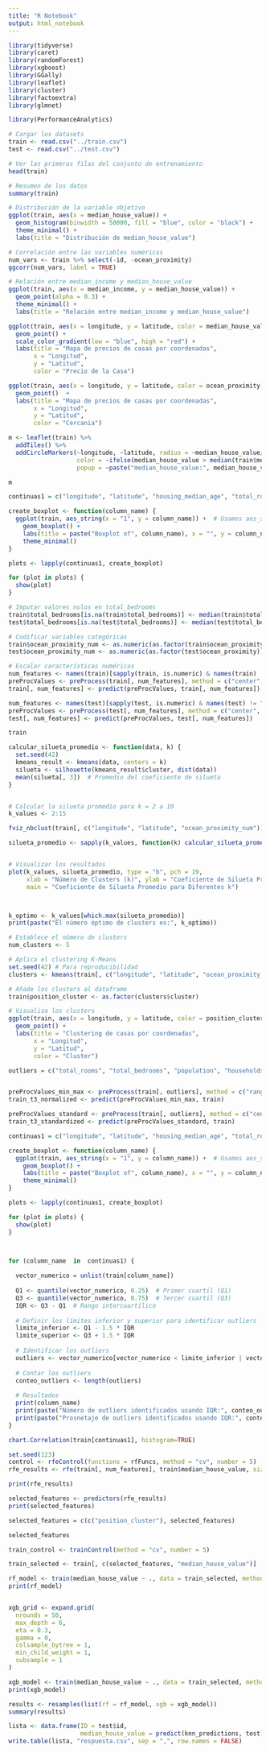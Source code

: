 ```yaml
---
title: "R Notebook"
output: html_notebook
---
```


```r
library(tidyverse)
library(caret)
library(randomForest)
library(xgboost)
library(GGally)
library(leaflet)
library(cluster)
library(factoextra)
library(glmnet)

library(PerformanceAnalytics)
```

```r
# Cargar los datasets
train <- read.csv("../train.csv")
test <- read.csv("../test.csv")
```

```r
# Ver las primeras filas del conjunto de entrenamiento
head(train)

# Resumen de los datos
summary(train)

# Distribución de la variable objetivo
ggplot(train, aes(x = median_house_value)) +
  geom_histogram(binwidth = 50000, fill = "blue", color = "black") +
  theme_minimal() +
  labs(title = "Distribución de median_house_value")

# Correlación entre las variables numéricas
num_vars <- train %>% select(-id, -ocean_proximity)
ggcorr(num_vars, label = TRUE)

# Relación entre median_income y median_house_value
ggplot(train, aes(x = median_income, y = median_house_value)) +
  geom_point(alpha = 0.3) +
  theme_minimal() +
  labs(title = "Relación entre median_income y median_house_value")

ggplot(train, aes(x = longitude, y = latitude, color = median_house_value)) +
  geom_point() +
  scale_color_gradient(low = "blue", high = "red") +
  labs(title = "Mapa de precios de casas por coordenadas",
       x = "Longitud",
       y = "Latitud",
       color = "Precio de la Casa")

ggplot(train, aes(x = longitude, y = latitude, color = ocean_proximity)) +
  geom_point()  +
  labs(title = "Mapa de precios de casas por coordenadas",
       x = "Longitud",
       y = "Latitud",
       color = "Cercania")

m <- leaflet(train) %>%
  addTiles() %>%
  addCircleMarkers(~longitude, ~latitude, radius = ~median_house_value/100000, 
                   color = ~ifelse(median_house_value > median(train$median_house_value), 'red', 'blue'), 
                   popup = ~paste("median_house_value:", median_house_value))

m
```

```r
continuas1 = c("longitude", "latitude", "housing_median_age", "total_rooms", "total_bedrooms", "population", "households", "median_income")

create_boxplot <- function(column_name) {
  ggplot(train, aes_string(x = "1", y = column_name)) +  # Usamos aes_string para la evaluación no estándar
    geom_boxplot() +
    labs(title = paste("Boxplot of", column_name), x = "", y = column_name) +
    theme_minimal()
}

plots <- lapply(continuas1, create_boxplot)

for (plot in plots) {
  show(plot)
}

```


```r
# Imputar valores nulos en total_bedrooms
train$total_bedrooms[is.na(train$total_bedrooms)] <- median(train$total_bedrooms, na.rm = TRUE)
test$total_bedrooms[is.na(test$total_bedrooms)] <- median(test$total_bedrooms, na.rm = TRUE)

# Codificar variables categóricas
train$ocean_proximity_num <- as.numeric(as.factor(train$ocean_proximity))
test$ocean_proximity_num <- as.numeric(as.factor(test$ocean_proximity))

# Escalar características numéricas
num_features <- names(train)[sapply(train, is.numeric) & names(train) != "median_house_value"]
preProcValues <- preProcess(train[, num_features], method = c("center", "scale"))
train[, num_features] <- predict(preProcValues, train[, num_features])

num_features <- names(test)[sapply(test, is.numeric) & names(test) != "id"]
preProcValues <- preProcess(test[, num_features], method = c("center", "scale"))
test[, num_features] <- predict(preProcValues, test[, num_features])
```

```r
train
```


```r
calcular_silueta_promedio <- function(data, k) {
  set.seed(42)
  kmeans_result <- kmeans(data, centers = k)
  silueta <- silhouette(kmeans_result$cluster, dist(data))
  mean(silueta[, 3])  # Promedio del coeficiente de silueta
}


# Calcular la silueta promedio para k = 2 a 10
k_values <- 2:15

fviz_nbclust(train[, c("longitude", "latitude", "ocean_proximity_num")], kmeans, method = "wss")

silueta_promedio <- sapply(k_values, function(k) calcular_silueta_promedio(train[, c("longitude", "latitude", "ocean_proximity_num")], k))


# Visualizar los resultados
plot(k_values, silueta_promedio, type = "b", pch = 19,
     xlab = "Número de Clusters (k)", ylab = "Coeficiente de Silueta Promedio",
     main = "Coeficiente de Silueta Promedio para Diferentes k")




```

```r
k_optimo <- k_values[which.max(silueta_promedio)]
print(paste("El número óptimo de clusters es:", k_optimo))
```


```r

# Establece el número de clusters
num_clusters <- 5

# Aplica el clustering K-Means
set.seed(42) # Para reproducibilidad
clusters <- kmeans(train[, c("longitude", "latitude", "ocean_proximity_num")], centers = num_clusters)

# Añade los clusters al dataframe
train$position_cluster <- as.factor(clusters$cluster)

# Visualiza los clusters
ggplot(train, aes(x = longitude, y = latitude, color = position_cluster)) +
  geom_point() +
  labs(title = "Clustering de casas por coordenadas",
       x = "Longitud",
       y = "Latitud",
       color = "Cluster")
```

```r
outliers = c("total_rooms", "total_bedrooms", "population", "households", "median_income")


preProcValues_min_max <- preProcess(train[, outliers], method = c("range"))
train_t3_normalized <- predict(preProcValues_min_max, train)

preProcValues_standard <- preProcess(train[, outliers], method = c("center", "scale"))
train_t3_standardized <- predict(preProcValues_standard, train)
```

```r
continuas1 = c("longitude", "latitude", "housing_median_age", "total_rooms", "total_bedrooms", "population", "households", "median_income")

create_boxplot <- function(column_name) {
  ggplot(train, aes_string(x = "1", y = column_name)) +  # Usamos aes_string para la evaluación no estándar
    geom_boxplot() +
    labs(title = paste("Boxplot of", column_name), x = "", y = column_name) +
    theme_minimal()
}

plots <- lapply(continuas1, create_boxplot)

for (plot in plots) {
  show(plot)
}




```

```r

for (column_name  in  continuas1) {
  
  vector_numerico = unlist(train[column_name])
  
  Q1 <- quantile(vector_numerico, 0.25)  # Primer cuartil (Q1)
  Q3 <- quantile(vector_numerico, 0.75)  # Tercer cuartil (Q3)
  IQR <- Q3 - Q1  # Rango intercuartílico
  
  # Definir los límites inferior y superior para identificar outliers
  limite_inferior <- Q1 - 1.5 * IQR
  limite_superior <- Q3 + 1.5 * IQR
  
  # Identificar los outliers
  outliers <- vector_numerico[vector_numerico < limite_inferior | vector_numerico > limite_superior]
  
  # Contar los outliers
  conteo_outliers <- length(outliers)
  
  # Resultados
  print(column_name)
  print(paste("Número de outliers identificados usando IQR:", conteo_outliers))
  print(paste("Prosnetaje de outliers identificados usando IQR:", conteo_outliers/nrow(train)))
}

chart.Correlation(train[continuas1], histogram=TRUE)

```


```r

set.seed(123)
control <- rfeControl(functions = rfFuncs, method = "cv", number = 5)
rfe_results <- rfe(train[, num_features], train$median_house_value, sizes = 5, rfeControl = control)

print(rfe_results)

selected_features <- predictors(rfe_results)
print(selected_features)


```
```r
selected_features = c(c("position_cluster"), selected_features)

```

```r
selected_features

```

```r

train_control <- trainControl(method = "cv", number = 5)

train_selected <- train[, c(selected_features, "median_house_value")]

rf_model <- train(median_house_value ~ ., data = train_selected, method = "rf", trControl = train_control)
print(rf_model)


xgb_grid <- expand.grid(
  nrounds = 50,
  max_depth = 6,
  eta = 0.3,
  gamma = 0,
  colsample_bytree = 1,
  min_child_weight = 1,
  subsample = 1
)

xgb_model <- train(median_house_value ~ ., data = train_selected, method = "xgbTree", trControl = train_control, tuneGrid = xgb_grid)
print(xgb_model)

results <- resamples(list(rf = rf_model, xgb = xgb_model))
summary(results)
```

```r
lista <- data.frame(ID = test$id,
                    median_house_value = predict(knn_predictions, test) )
write.table(lista, "respuesta.csv", sep = ",", row.names = FALSE)
```




